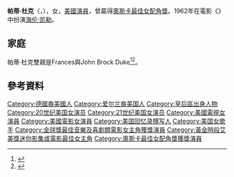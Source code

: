 {{Infobox person
 | name               = 帕蒂·杜克<br>Patty Duke
 | image              = Patty Duke 1975.JPG
 | image_size         = 220px
 | caption            = 1975年的帕蒂·杜克
 | birth_name         = Anna Marie Duke
 | birth_date         = {{Birth date|1946|12|14|mf=y}}
 | birth_place        = {{US}}[[纽约|纽约]]{{en-link|艾姆赫斯特|Elmhurst, Queens}}
 | death_date         = {{death date and age|2016|3|29|1946|12|14}}
 | death_place        = {{US}}[[爱达荷州|爱达荷州]]{{en-link|科达伦|Coeur d'Alene, Idaho}}
 | death_cause        = [[Sepsis|Sepsis]] from a ruptured intestine 
 | years_active       = 1950–2016
 | other_names        = Patty Duke Astin<br />Anna Duke-Pearce
 | occupation         = Actress, author, mental health advocate
 | spouse             = {{marriage|Harry Falk<br>|1965|1969|end=divorced}} <br> {{marriage|Michael Tell<br>|June 26, 1970|July 9, 1970|end=annulled}} <br> {{marriage|[[John_Astin|John Astin]]<br>|1972|1985|end=divorced}} <br> {{marriage|Michael Pearce<br>|1986|2016|end=her death}}
 | children           = [[Sean_Astin|Sean Astin]]<br>[[Mackenzie_Astin|Mackenzie Astin]]<br>Kevin Pearce
 | website            = {{URL|officialpattyduke.com}}
 | module             = 
}}
'''帕蒂·杜克'''（{{lang-en|Patty Duke}}，{{bd|1946年|12月14日|2016年|3月29日|catIDX=Duke}}），女，[[美國|美國]][[演員|演員]]，曾贏得[[奧斯卡最佳女配角獎|奧斯卡最佳女配角獎]]。1962年在電影《{{en-link|奇迹创造者|The Miracle Worker (1962 film)}}》中扮演[[海伦·凯勒|海伦·凯勒]]。

== 家庭 ==
帕蒂·杜克雙親是Frances與John Brock Duke<ref name="FilmReference">{{cite web
| url = http://www.filmreference.com/film/90/Patty-Duke.html
| title = Patty Duke Biography (1946–)
| publisher = FilmReference.com
| accessdate = 2010-08-04
| archive-date = 2016-04-01
| archive-url = https://web.archive.org/web/20160401004828/http://www.filmreference.com/film/90/Patty-Duke.html
| dead-url = no
}}</ref><ref name="Duke1987">
{{cite book
| last = Duke
| first = Patty
| authorlink =
|author2=Kennen Turan
| title = Call Me Anna: The Autobiography of Patty Duke
| publisher = Bantam Books
| year = 1987
| location =
| page = [https://archive.org/details/callmeannaautobi00duke/page/8 8] <!-- can't all be to page 8... -->
| url =https://archive.org/details/callmeannaautobi00duke
| isbn = 0-553-27205-5
}}</ref>。

== 參考資料 ==
{{reflist}}
{{金球獎最佳音樂及喜劇類電影女主角}}
{{金球奖年度最佳新人女演员}}
{{奧斯卡最佳女配角獎 (1961–1980)}}
{{黃金時段艾美獎迷你影集／電視電影最佳女主角}}

{{Authority control}}
{{DEFAULTSORT: Duke, Patty}}
[[Category:德國裔美國人|Category:德國裔美國人]]
[[Category:爱尔兰裔美国人|Category:爱尔兰裔美国人]]
[[Category:皇后區出身人物|Category:皇后區出身人物]]
[[Category:20世纪美国女演员|Category:20世纪美国女演员]]
[[Category:21世纪美国女演员|Category:21世纪美国女演员]]
[[Category:美國電視女演員|Category:美國電視女演員]]
[[Category:美國電影女演員|Category:美國電影女演員]]
[[Category:美国回忆录撰写人|Category:美国回忆录撰写人]]
[[Category:美国女歌手|Category:美国女歌手]]
[[Category:金球獎最佳音樂及喜劇類電影女主角獲獎演員|Category:金球獎最佳音樂及喜劇類電影女主角獲獎演員]]
[[Category:黃金時段艾美獎迷你影集或電影最佳女主角|Category:黃金時段艾美獎迷你影集或電影最佳女主角]]
[[Category:奧斯卡最佳女配角獎獲獎演員|Category:奧斯卡最佳女配角獎獲獎演員]]